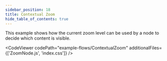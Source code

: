 ```yaml
---
sidebar_position: 18
title: Contextual Zoom
hide_table_of_contents: true
---
```



This example shows how the current zoom level can be used by a node to decide which content is visible.

<CodeViewer codePath="example-flows/ContextualZoom" additionalFiles={['ZoomNode.js', 'index.css']} />
